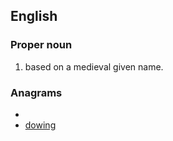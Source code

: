 ==English==

===Proper noun===
{{en-proper noun}}

# {{surname|[[patronymic]]|from=given names|dot=}} based on a medieval given name.

===Anagrams===
* {{alphagram|dginow}}
* [[dowing#English|dowing]]